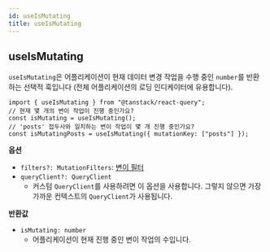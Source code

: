 ```yaml
---
id: useIsMutating
title: useIsMutating
---
```


## useIsMutating

`useIsMutating`은 어플리케이션이 현재 데이터 변경 작업을 수행 중인 `number`를 반환하는 선택적 훅입니다 (전체 어플리케이션의 로딩 인디케이터에 유용합니다).

```tsx
import { useIsMutating } from "@tanstack/react-query";
// 현재 몇 개의 변이 작업이 진행 중인가요?
const isMutating = useIsMutating();
// 'posts' 접두사와 일치하는 변이 작업이 몇 개 진행 중인가요?
const isMutatingPosts = useIsMutating({ mutationKey: ["posts"] });
```

**옵션**

- `filters?: MutationFilters`: [변이 필터](../../guides/filters#mutation-filters)
- `queryClient?: QueryClient`
  - 커스텀 `QueryClient`를 사용하려면 이 옵션을 사용합니다. 그렇지 않으면 가장 가까운 컨텍스트의 `QueryClient`가 사용됩니다.

**반환값**

- `isMutating: number`
  - 어플리케이션이 현재 진행 중인 변이 작업의 수입니다.
